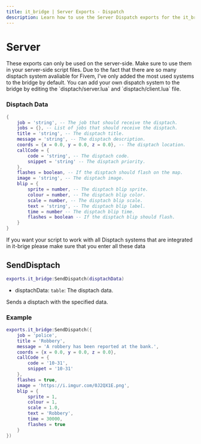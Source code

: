 ```yaml
---
title: it_bridge | Server Exports - Dispatch
description: Learn how to use the Server Dispatch exports for the it_bridge resource.
---
```



# Server
<Callout type="warning">
  These exports can only be used on the server-side. Make sure to use them in your server-side script files.
</Callout>

<Callout type="error">
Due to the fact that there are so many disptach system avaliable for Fivem, I've only added the most used systems to the bridge by default.
You can add your own dispatch system to the bridge by editing the `disptach/server.lua` and `disptach/client.lua` file.
</Callout>

### Disptach Data
```lua
{
    job = 'string', -- The job that should receive the disptach.
    jobs = {}, -- List of jobs that should receive the disptach.
    title = 'string', -- The disptach title.
    message = 'string', -- The disptach description.
    coords = {x = 0.0, y = 0.0, z = 0.0}, -- The disptach location.
    callCode = {
        code = 'string', -- The disptach code.
        snippet = 'string' -- The disptach priority.
    },
    flashes = boolean, -- If the disptach should flash on the map.
    image = 'string', -- The disptach image.
    blip = {
        sprite = number, -- The disptach blip sprite.
        colour = number, -- The disptach blip color.
        scale = number, -- The disptach blip scale.
        text = 'string', -- The disptach blip label.
        time = number -- The disptach blip time.
        flashes = boolean -- If the disptach blip should flash.
    }
}
```
If you want your script to work with all Disptach systems that are integrated in it-brige please make sure that you enter all these data

## SendDisptach
```lua
exports.it_bridge:SendDispatch(disptachData)
```

- disptachData: `table`: The disptach data.

Sends a disptach with the specified data.

### Example
```lua
exports.it_bridge:SendDispatch({
    job = 'police',
    title = 'Robbery',
    message = 'A robbery has been reported at the bank.',
    coords = {x = 0.0, y = 0.0, z = 0.0},
    callCode = {
        code = '10-31',
        snippet = '10-31'
    },
    flashes = true,
    image = 'https://i.imgur.com/0J2QX1E.png',
    blip = {
        sprite = 1,
        colour = 1,
        scale = 1.0,
        text = 'Robbery',
        time = 30000,
        flashes = true
    }
})
```